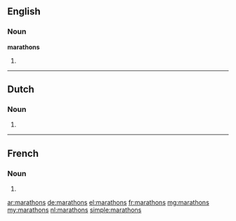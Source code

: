 ==English==

===Noun===
'''marathons'''

# {{plural of|marathon}}

----

==Dutch==

===Noun===
{{head|nl}}

# {{nl-noun form of|pl|marathon}}

----

==French==

===Noun===
{{head|fr|g=m-p}}

# {{plural of|marathon|lang=fr}}

[[ar:marathons]]
[[de:marathons]]
[[el:marathons]]
[[fr:marathons]]
[[mg:marathons]]
[[my:marathons]]
[[nl:marathons]]
[[simple:marathons]]